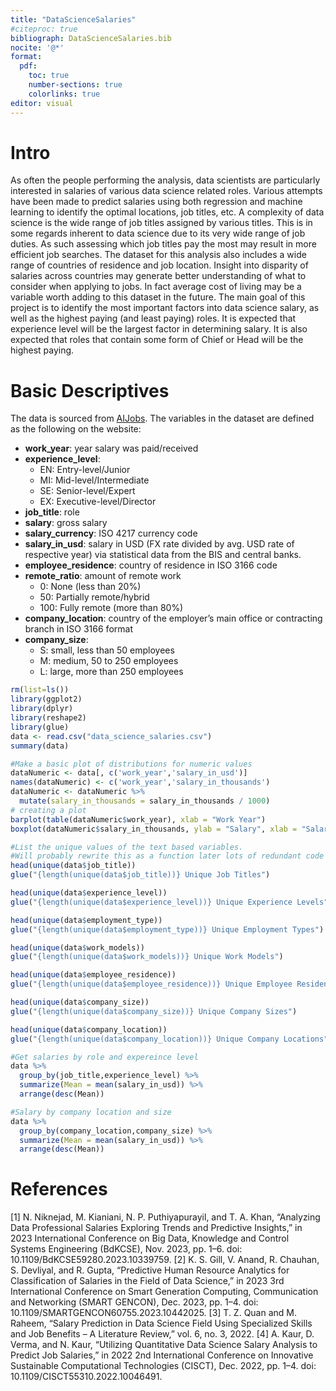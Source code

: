 ```yaml
---
title: "DataScienceSalaries"
#citeproc: true
bibliograph: DataScienceSalaries.bib
nocite: '@*'
format:
  pdf:
    toc: true
    number-sections: true
    colorlinks: true
editor: visual
---
```


# Intro

As often the people performing the analysis, data scientists are particularly interested in salaries of various data science related roles. Various attempts have been made to predict salaries using both regression and machine learning to identify the optimal locations, job titles, etc. A complexity of data science is the wide range of job titles assigned by various titles. This is in some regards inherent to data science due to its very wide range of job duties. As such assessing which job titles pay the most may result in more efficient job searches. The dataset for this analysis also includes a wide range of countries of residence and job location. Insight into disparity of salaries across countries may generate better understanding of what to consider when applying to jobs. In fact average cost of living may be a variable worth adding to this dataset in the future. The main goal of this project is to identify the most important factors into data science salary, as well as the highest paying (and least paying) roles. It is expected that experience level will be the largest factor in determining salary. It is also expected that roles that contain some form of Chief or Head will be the highest paying.

# Basic Descriptives
The data is sourced from [AIJobs](https://aijobs.net/salaries/download/). The variables in the dataset are defined as the following on the website:\

* **work_year**: year salary was paid/received
* **experience_level**:
    + EN: Entry-level/Junior
    + MI: Mid-level/Intermediate
    + SE: Senior-level/Expert
    + EX: Executive-level/Director
* **job_title**: role
* **salary**: gross salary
* **salary_currency**: ISO 4217 currency code
* **salary_in_usd**: salary in USD (FX rate divided by avg. USD rate of respective year) via statistical data from the BIS and central banks.
* **employee_residence**: country of residence in ISO 3166 code
* **remote_ratio**: amount of remote work
    + 0: None (less than 20%)
    + 50: Partially remote/hybrid
    + 100: Fully remote (more than 80%)
* **company_location**: country of the employer's main office or contracting branch in ISO 3166 format
* **company_size**:
    + S: small, less than 50 employees
    + M: medium, 50 to 250 employees
    + L: large, more than 250 employees


```r
rm(list=ls())
library(ggplot2)
library(dplyr)
library(reshape2)
library(glue)
data <- read.csv("data_science_salaries.csv")
summary(data)
```

```r
#Make a basic plot of distributions for numeric values
dataNumeric <- data[, c('work_year','salary_in_usd')]
names(dataNumeric) <- c('work_year','salary_in_thousands')
dataNumeric <- dataNumeric %>%
  mutate(salary_in_thousands = salary_in_thousands / 1000)
# creating a plot 
barplot(table(dataNumeric$work_year), xlab = "Work Year")
boxplot(dataNumeric$salary_in_thousands, ylab = "Salary", xlab = "Salary In Thousands", horizontal = T)
```

```r
#List the unique values of the text based variables. 
#Will probably rewrite this as a function later lots of redundant code
head(unique(data$job_title))
glue("{length(unique(data$job_title))} Unique Job Titles")

head(unique(data$experience_level))
glue("{length(unique(data$experience_level))} Unique Experience Levels")

head(unique(data$employment_type))
glue("{length(unique(data$employment_type))} Unique Employment Types")

head(unique(data$work_models))
glue("{length(unique(data$work_models))} Unique Work Models")

head(unique(data$employee_residence))
glue("{length(unique(data$employee_residence))} Unique Employee Residences")

head(unique(data$company_size))
glue("{length(unique(data$company_size))} Unique Company Sizes")

head(unique(data$company_location))
glue("{length(unique(data$company_location))} Unique Company Locations")
```

```r
#Get salaries by role and expereince level
data %>%
  group_by(job_title,experience_level) %>%
  summarize(Mean = mean(salary_in_usd)) %>%
  arrange(desc(Mean))
```

```r
#Salary by company location and size
data %>%
  group_by(company_location,company_size) %>%
  summarize(Mean = mean(salary_in_usd)) %>%
  arrange(desc(Mean))
```

# References

\[1\] N. Niknejad, M. Kianiani, N. P. Puthiyapurayil, and T. A. Khan, “Analyzing Data Professional Salaries Exploring Trends and Predictive Insights,” in 2023 International Conference on Big Data, Knowledge and Control Systems Engineering (BdKCSE), Nov. 2023, pp. 1–6. doi: 10.1109/BdKCSE59280.2023.10339759. \[2\] K. S. Gill, V. Anand, R. Chauhan, S. Devliyal, and R. Gupta, “Predictive Human Resource Analytics for Classification of Salaries in the Field of Data Science,” in 2023 3rd International Conference on Smart Generation Computing, Communication and Networking (SMART GENCON), Dec. 2023, pp. 1–4. doi: 10.1109/SMARTGENCON60755.2023.10442025. \[3\] T. Z. Quan and M. Raheem, “Salary Prediction in Data Science Field Using Specialized Skills and Job Benefits – A Literature Review,” vol. 6, no. 3, 2022. \[4\] A. Kaur, D. Verma, and N. Kaur, “Utilizing Quantitative Data Science Salary Analysis to Predict Job Salaries,” in 2022 2nd International Conference on Innovative Sustainable Computational Technologies (CISCT), Dec. 2022, pp. 1–4. doi: 10.1109/CISCT55310.2022.10046491.

